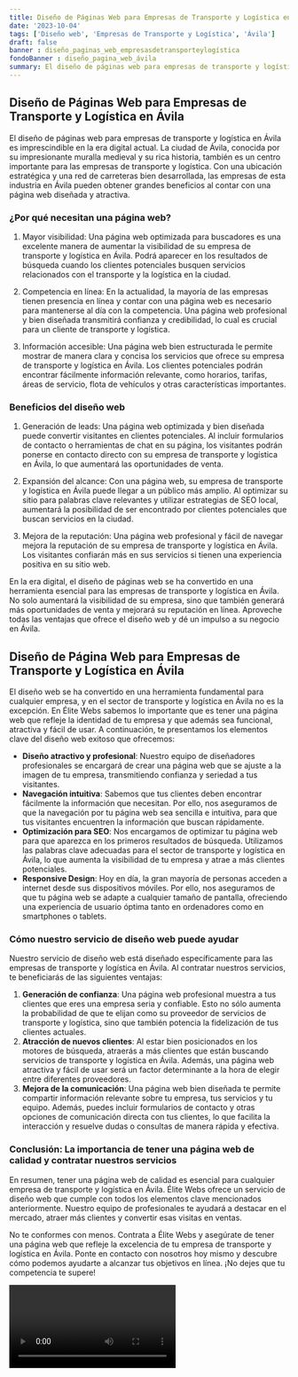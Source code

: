 ```yaml
---
title: Diseño de Páginas Web para Empresas de Transporte y Logística en Ávila
date: '2023-10-04'
tags: ['Diseño web', 'Empresas de Transporte y Logística', 'Ávila']
draft: false
banner : diseño_paginas_web_empresasdetransporteylogística
fondoBanner : diseño_pagina_web_ávila
summary: El diseño de páginas web para empresas de transporte y logística en Ávila es imprescindible en la era digital actual. La ciudad de Ávila, conocida por su impresionante muralla medieval y su rica historia, también es un centro importante para las empresas de transporte y logística. Con una ubicación estratégica y una red de carreteras bien desarrollada, las empresas de esta industria en Ávila pueden obtener grandes beneficios al contar con una página web diseñada y atractiva.
---
```


## Diseño de Páginas Web para Empresas de Transporte y Logística en Ávila

El diseño de páginas web para empresas de transporte y logística en Ávila es imprescindible en la era digital actual. La ciudad de Ávila, conocida por su impresionante muralla medieval y su rica historia, también es un centro importante para las empresas de transporte y logística. Con una ubicación estratégica y una red de carreteras bien desarrollada, las empresas de esta industria en Ávila pueden obtener grandes beneficios al contar con una página web diseñada y atractiva.

### ¿Por qué necesitan una página web?

1. Mayor visibilidad: Una página web optimizada para buscadores es una excelente manera de aumentar la visibilidad de su empresa de transporte y logística en Ávila. Podrá aparecer en los resultados de búsqueda cuando los clientes potenciales busquen servicios relacionados con el transporte y la logística en la ciudad.

2. Competencia en línea: En la actualidad, la mayoría de las empresas tienen presencia en línea y contar con una página web es necesario para mantenerse al día con la competencia. Una página web profesional y bien diseñada transmitirá confianza y credibilidad, lo cual es crucial para un cliente de transporte y logística.

3. Información accesible: Una página web bien estructurada le permite mostrar de manera clara y concisa los servicios que ofrece su empresa de transporte y logística en Ávila. Los clientes potenciales podrán encontrar fácilmente información relevante, como horarios, tarifas, áreas de servicio, flota de vehículos y otras características importantes.

### Beneficios del diseño web

1. Generación de leads: Una página web optimizada y bien diseñada puede convertir visitantes en clientes potenciales. Al incluir formularios de contacto o herramientas de chat en su página, los visitantes podrán ponerse en contacto directo con su empresa de transporte y logística en Ávila, lo que aumentará las oportunidades de venta.

2. Expansión del alcance: Con una página web, su empresa de transporte y logística en Ávila puede llegar a un público más amplio. Al optimizar su sitio para palabras clave relevantes y utilizar estrategias de SEO local, aumentará la posibilidad de ser encontrado por clientes potenciales que buscan servicios en la ciudad.

3. Mejora de la reputación: Una página web profesional y fácil de navegar mejora la reputación de su empresa de transporte y logística en Ávila. Los visitantes confiarán más en sus servicios si tienen una experiencia positiva en su sitio web.

En la era digital, el diseño de páginas web se ha convertido en una herramienta esencial para las empresas de transporte y logística en Ávila. No solo aumentará la visibilidad de su empresa, sino que también generará más oportunidades de venta y mejorará su reputación en línea. Aproveche todas las ventajas que ofrece el diseño web y dé un impulso a su negocio en Ávila.

<GifSeo />

<Cta />

## Diseño de Página Web para Empresas de Transporte y Logística en Ávila

El diseño web se ha convertido en una herramienta fundamental para cualquier empresa, y en el sector de transporte y logística en Ávila no es la excepción. En Élite Webs sabemos lo importante que es tener una página web que refleje la identidad de tu empresa y que además sea funcional, atractiva y fácil de usar. A continuación, te presentamos los elementos clave del diseño web exitoso que ofrecemos:

- **Diseño atractivo y profesional**: Nuestro equipo de diseñadores profesionales se encargará de crear una página web que se ajuste a la imagen de tu empresa, transmitiendo confianza y seriedad a tus visitantes.
- **Navegación intuitiva**: Sabemos que tus clientes deben encontrar fácilmente la información que necesitan. Por ello, nos aseguramos de que la navegación por tu página web sea sencilla e intuitiva, para que tus visitantes encuentren la información que buscan rápidamente.
- **Optimización para SEO**: Nos encargamos de optimizar tu página web para que aparezca en los primeros resultados de búsqueda. Utilizamos las palabras clave adecuadas para el sector de transporte y logística en Ávila, lo que aumenta la visibilidad de tu empresa y atrae a más clientes potenciales.
- **Responsive Design**: Hoy en día, la gran mayoría de personas acceden a internet desde sus dispositivos móviles. Por ello, nos aseguramos de que tu página web se adapte a cualquier tamaño de pantalla, ofreciendo una experiencia de usuario óptima tanto en ordenadores como en smartphones o tablets.

### Cómo nuestro servicio de diseño web puede ayudar

Nuestro servicio de diseño web está diseñado específicamente para las empresas de transporte y logística en Ávila. Al contratar nuestros servicios, te beneficiarás de las siguientes ventajas:

1. **Generación de confianza**: Una página web profesional muestra a tus clientes que eres una empresa seria y confiable. Esto no sólo aumenta la probabilidad de que te elijan como su proveedor de servicios de transporte y logística, sino que también potencia la fidelización de tus clientes actuales.
2. **Atracción de nuevos clientes**: Al estar bien posicionados en los motores de búsqueda, atraerás a más clientes que están buscando servicios de transporte y logística en Ávila. Además, una página web atractiva y fácil de usar será un factor determinante a la hora de elegir entre diferentes proveedores.
3. **Mejora de la comunicación**: Una página web bien diseñada te permite compartir información relevante sobre tu empresa, tus servicios y tu equipo. Además, puedes incluir formularios de contacto y otras opciones de comunicación directa con tus clientes, lo que facilita la interacción y resuelve dudas o consultas de manera rápida y efectiva.

### Conclusión: La importancia de tener una página web de calidad y contratar nuestros servicios

En resumen, tener una página web de calidad es esencial para cualquier empresa de transporte y logística en Ávila. Élite Webs ofrece un servicio de diseño web que cumple con todos los elementos clave mencionados anteriormente. Nuestro equipo de profesionales te ayudará a destacar en el mercado, atraer más clientes y convertir esas visitas en ventas.

No te conformes con menos. Contrata a Élite Webs y asegúrate de tener una página web que refleje la excelencia de tu empresa de transporte y logística en Ávila. Ponte en contacto con nosotros hoy mismo y descubre cómo podemos ayudarte a alcanzar tus objetivos en línea. ¡No dejes que tu competencia te supere!

<Video />

<CtaBot job='Empresas de Transporte y Logística' city='Ávila'/>

<Gmaps query='Ávila+españa+maps' />